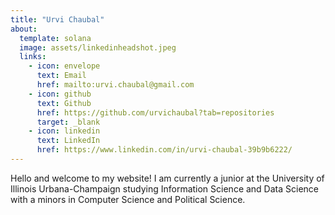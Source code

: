 ```yaml
---
title: "Urvi Chaubal"
about: 
  template: solana
  image: assets/linkedinheadshot.jpeg
  links: 
    - icon: envelope
      text: Email
      href: mailto:urvi.chaubal@gmail.com
    - icon: github
      text: Github
      href: https://github.com/urvichaubal?tab=repositories
      target: _blank
    - icon: linkedin
      text: LinkedIn
      href: https://www.linkedin.com/in/urvi-chaubal-39b9b6222/
---
```


Hello and welcome to my website! I am currently a junior at the University of Illinois Urbana-Champaign studying Information Science and Data Science with a minors in Computer Science and Political Science.

